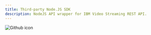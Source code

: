 ```yaml
---
title: Third-party Node.JS SDK
description: NodeJS API wrapper for IBM Video Streaming REST API.
---
```


<Row className="resource-card-group">
<Column colMd={4} colLg={4} noGutterSm>
  <ResourceCard
    subTitle="NodeJS SDK"
    title="Javascript API wrapper for IBM Video Streaming REST API"
    actionIcon="launch"
    aspectRatio="2:1"
    href="https://github.com/MichaelJamesParsons/ustream-nodejs-sdk">

![Github icon](../images/card-icon-github.svg)
  </ResourceCard>
</Column>
</Row>
